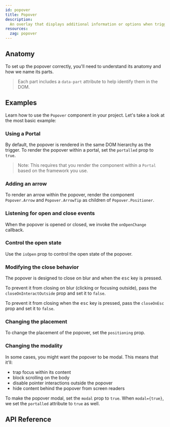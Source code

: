 ```yaml
---
id: popover
title: Popover
description:
  An overlay that displays additional information or options when triggered.
resources:
  zag: popover
---
```


<ComponentPreview id="Popover" />

## Anatomy

To set up the popover correctly, you'll need to understand its anatomy and how
we name its parts.

> Each part includes a `data-part` attribute to help identify them in the DOM.

<Anatomy id="popover" />

## Examples

Learn how to use the `Popover` component in your project. Let's take a look at
the most basic example:

<Example id="basic" />

### Using a Portal

By default, the popover is rendered in the same DOM hierarchy as the trigger. To
render the popover within a portal, set the `portalled` prop to `true`.

> Note: This requires that you render the component within a `Portal` based on
> the framework you use.

<Example id="portalled" />

### Adding an arrow

To render an arrow within the popover, render the component `Popover.Arrow` and
`Popover.ArrowTip` as children of `Popover.Positioner`.

<Example id="arrow" />

### Listening for open and close events

When the popover is opened or closed, we invoke the `onOpenChange` callback.

<Example id="onOpenChange" />

### Control the open state

Use the `isOpen` prop to control the open state of the popover.

<Example id="controlled" />

### Modifying the close behavior

The popover is designed to close on blur and when the <kbd>esc</kbd> key is
pressed.

To prevent it from closing on blur (clicking or focusing outside), pass the
`closeOnInteractOutside` prop and set it to `false`.

To prevent it from closing when the <kbd>esc</kbd> key is pressed, pass the
`closeOnEsc` prop and set it to `false`.

<Example id="closeBehavior" />

### Changing the placement

To change the placement of the popover, set the `positioning` prop.

<Example id="positioning" />

### Changing the modality

In some cases, you might want the popover to be modal. This means that it'll:

- trap focus within its content
- block scrolling on the body
- disable pointer interactions outside the popover
- hide content behind the popover from screen readers

To make the popover modal, set the `modal` prop to `true`. When `modal={true}`,
we set the `portalled` attribute to `true` as well.

<Example id="modal" />

## API Reference

<ComponentTypes id="popover" />
